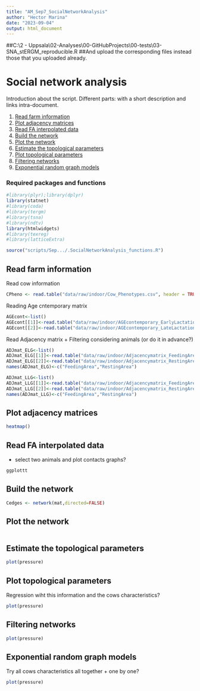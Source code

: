 ```yaml
---
title: "AM_Sep7_SocialNetworkAnalysis"
author: "Hector Marina"
date: "2023-09-04"
output: html_document
---
```


##C:\Users\user\Documents\\2 - Uppsala\\02-Analyses\\00-GitHubProjects\SocialNetworkAnalyses\scripts\\00-tests\\03-SNA_stERGM_reproducible.R ##And upload the corresponding files instead those that you uploaded already.

# Social network analysis

Introduction about the script. Different parts: with a short description and links intra-document.

1.  [Read farm information](#RFI)
2.  [Plot adjacency matrices](#PAM)
3.  [Read FA interpolated data](#RPAI)
4.  [Build the network](#BTN)
5.  [Plot the network](#PTN)
6.  [Estimate the topological parameters](#ETP)
7.  [Plot topological parameters](#PTP)
8.  [Filtering networks](#FNS)
9.  [Exponential random graph models](#ERGM)

### Required packages and functions

```r
#library(plyr);library(dplyr)
library(statnet)
#library(coda)
#library(tergm)
#library(tsna)
#library(ndtv)
library(htmlwidgets)
#library(texreg)
#library(latticeExtra)

source("scripts/Sep.../.SocialNetworkAnalysis_functions.R")
```

## Read farm information {#RFI}

Read cow information

```r

CPheno <- read.table("data/raw/indoor/Cow_Phenotypes.csv", header = TRUE, sep = ",")


```

Reading Age cntemporary matrix

```r

AGEcont<-list()
AGEcont[[1]]<-read.table("data/raw/indoor/AGEcontemporary_EarlyLactationGroup.csv", header = FALSE, sep = ",")
AGEcont[[2]]<-read.table("data/raw/indoor/AGEcontemporary_LateLactationGroup.csv" , header = FALSE, sep = ",")

```


Read Adjacency matrix + Filtering considering animals (or do it in advance?)

```r

ADJmat_ELG<-list()
ADJmat_ELG[[1]]<-read.table("data/raw/indoor/Adjacencymatrix_FeedingArea_EarlyLactationGroup_20201017.csv", header = FALSE, sep = ",")
ADJmat_ELG[[2]]<-read.table("data/raw/indoor/Adjacencymatrix_RestingArea_EarlyLactationGroup_20201017.csv", header = FALSE, sep = ",")
names(ADJmat_ELG)<-c("FeedingArea","RestingArea")

ADJmat_LLG<-list()
ADJmat_LLG[[1]]<-read.table("data/raw/indoor/Adjacencymatrix_FeedingArea_LateLactationGroup_20201017.csv",  header = FALSE, sep = ",")
ADJmat_LLG[[2]]<-read.table("data/raw/indoor/Adjacencymatrix_RestingArea_LateLactationGroup_20201017.csv",  header = FALSE, sep = ",")
names(ADJmat_LLG)<-c("FeedingArea","RestingArea")

```



## Plot adjacency matrices {#PAM}

```r


heatmap()

```

## Read FA interpolated data {#RPAI}

-   select two animals and plot contacts graphs?

```r

ggplottt

```

## Build the network {#BTN}

```r

Cedges <- network(mat,directed=FALSE)

```

## Plot the network {#PTN}

```r



```

## Estimate the topological parameters {#ETP}

```r
plot(pressure)
```

## Plot topological parameters {#PTP}

Regression wiht this information and the cows characteristics?

```r
plot(pressure)
```

## Filtering networks {#FNS}

```r
plot(pressure)
```

## Exponential random graph models {#ERGM}

Try all cows characteristics all together + one by one?

```r
plot(pressure)
```
